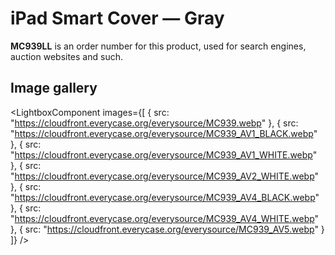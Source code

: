 
# iPad Smart Cover — Gray

<Callout type='info' emoji='👉🏻'>**MC939LL** is an order number for this product, used for search engines, auction websites and such.</Callout>

## Image gallery

<LightboxComponent
    images={[
      {
        src: "https://cloudfront.everycase.org/everysource/MC939.webp"
      },
      {
        src: "https://cloudfront.everycase.org/everysource/MC939_AV1_BLACK.webp"
      },
      {
        src: "https://cloudfront.everycase.org/everysource/MC939_AV1_WHITE.webp"
      },
      {
        src: "https://cloudfront.everycase.org/everysource/MC939_AV2_WHITE.webp"
      },
      {
        src: "https://cloudfront.everycase.org/everysource/MC939_AV4_BLACK.webp"
      },
      {
        src: "https://cloudfront.everycase.org/everysource/MC939_AV4_WHITE.webp"
      },
      {
        src: "https://cloudfront.everycase.org/everysource/MC939_AV5.webp"
      }
    ]}
  />
